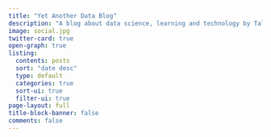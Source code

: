 ```yaml
---
title: "Yet Another Data Blog"
description: "A blog about data science, learning and technology by Tales Gomes"
image: social.jpg
twitter-card: true
open-graph: true
listing:
  contents: posts
  sort: "date desc"
  type: default
  categories: true
  sort-ui: true
  filter-ui: true
page-layout: full
title-block-banner: false
comments: false
---
```



